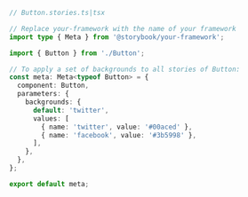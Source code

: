 ```ts
// Button.stories.ts|tsx

// Replace your-framework with the name of your framework
import type { Meta } from '@storybook/your-framework';

import { Button } from './Button';

// To apply a set of backgrounds to all stories of Button:
const meta: Meta<typeof Button> = {
  component: Button,
  parameters: {
    backgrounds: {
      default: 'twitter',
      values: [
        { name: 'twitter', value: '#00aced' },
        { name: 'facebook', value: '#3b5998' },
      ],
    },
  },
};

export default meta;
```
